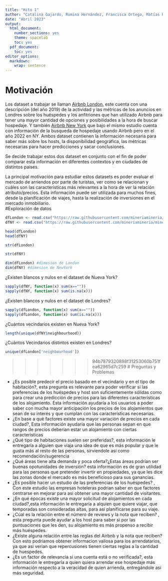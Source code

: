 ```yaml
---
title: "Hito 1"
author: "Catalina Gajardo, Romina Hernández, Francisca Ortega, Matías Rivero y Darlene Sobarzo"
date: "Abril 2023"
output:
  html_document:
    number_sections: yes
    theme: spacelab
    toc: yes
  pdf_document:
    toc: yes
editor_options: 
  markdown: 
    wrap: sentence
---
```


# Motivación
Los dataset a trabajar se llaman [Airbnb London](https://www.kaggle.com/datasets/whenamancodes/london-uk-airbnb-open-data), este cuenta con una descripción (del año 2019) de la actividad y las métricas de los anuncios en Londres sobre los huéspedes y los anfitriones que han utilizado Airbnb para tener una mayor cantidad de opciones y posibilidades a la hora de buscar hospedaje. Y también [Airbnb New York](https://www.kaggle.com/datasets/arianazmoudeh/airbnbopendata) que bajo el mismo estudio cuenta con información de la busqueda de hospedaje usando Airbnb pero en el año 2022 en NY. Ambos dataset contienen la información necesaria para saber más sobre los hosts, la disponibilidad geográfica, las métricas necesarias para hacer predicciones y sacar conclusiones.

Se decide trabajar estos dos dataset en conjunto con el fin de poder comparar esta información en diferentes contextos y en ciudades de distintos paises.

La principal motivación para estudiar estos datasets es poder evaluar el mercado de arriendos por parte de turistas, ver como se relacionan y cuáles son las características más relevantes a la hora de ver la relación atributo/precios. Esta información puede ser utilizada para muchos fines, desde la planificación de viajes, hasta la realización de inversiones en el mercado inmobiliario.   
#Exploración de datos

```r
dfLondon <- read.csv("https://raw.githubusercontent.com/mineriamineria/mineria/main/dataLondon.csv", encoding = "UTF-8")
dfNY <- read.csv("https://raw.githubusercontent.com/mineriamineria/mineria/main/dataNY.csv", encoding = "UTF-8")
```


```r
head(dfLondon)
head(dfNY)
```

```r
str(dfLondon)
```

```r
str(dfNY)
```

```r
dim(dfLondon) #dimesion de London
dim(dfNY) #dimesion de NewYork
```

¿Existen blancos y nulos en el dataset de Nueva York?

```r
sapply(dfNY, function(x) sum(x==""))
sapply(dfNY, function(x) sum(is.na(x)))
```

¿Existen blancos y nulos en el dataset de Londres?

```r
sapply(dfLondon, function(x) sum(x==""))
sapply(dfLondon, function(x) sum(is.na(x)))
```

¿Cuántos vecindarios existen en Nueva York?

```r
length(unique(dfNY$neighbourhood))
```

¿Cuántos Vecindarios distintos existen en Londres?

```r
unique(dfLondon['neighbourhood'])
```


>>>>>>> 94b7879320898f31253060b751fea62965d7c259
# Preguntas y Problemas

- ¿Es posible predecir el precio basado en el vecindario y en el tipo de habitación?, esta pregunta es relevante para poder verificar si las preferencias de los huéspedes y host son suficientemente sólidas como para crear una predicción de precios para las diferentes características de los alojamiento. Esta información ayudaría a los usuarios a poder saber con mucha mayor anticipación los precios de los alojamientos que sean de su interés y que cumplan con las características necesarias.
- ¿En base a qué factores existe una mayor variación de precios en cada ciudad?, Esta información ayudaria que las personas sepan en que rangos de precios deberian estar un alojamiento con ciertas caracteristicas
- ¿Qué tipo de habitaciones suelen ser preferidas?, esta información le entregaría a alguien que viaja una idea de que es más popular y que le gusta
más al resto de las personas, sirviendole así como recomendación/sugerencia
- ¿Qué áreas tiene alta demanda y poca oferta?¿Estas áreas podrían ser buenas opotunidades de inversión? esta información es de gran utilidad para las personas que pretender invertir en propiedades, ya que les dice las zonas donde el mercado es más beneficioso para sus ganancias.
- ¿Es posible hacer un estudio de las preferencias de los huéspedes? , Con este estudio las empresas hoteleras podrian saber en que factores centrarse en mejorar para asi obtener una mayor cantidad de visitantes.
- ¿En qué épocas existe una mayor solicitud de alojamientos en cada ciudad?,esta información le entregaría a alquien que quiere viajar, que temporadas
son consideradas altas, para así planificarse para su viaje.
- ¿Cúal es la relación entre el número de reviews y la nota que reciben? , esta pregunta puede ayudar a los host para saber si por las puntuaciones que les den, su alojamiento es más propenso a recibir más huéspedes.
- ¿Existe alguna relación entre las reglas del Airbnb y la nota que reciben? Con esto podriamos obtener informacion valiosa para los arrendatarios, ya que asi verian que repercusiones tienen ciertas reglas a la cantidad de huespedes.
- ¿Es un factor de relevancia si una cuenta está o no verificada?, esta información le entregaría a quien quiera arrendar ese hospedaje más información
respecto a la veracidad de quien arrienda, entregándole así más seguridad.

